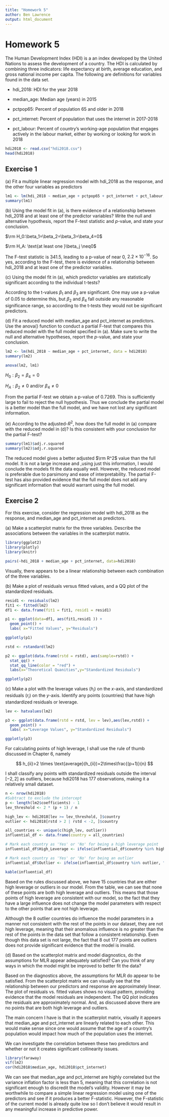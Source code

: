 ```yaml
---
title: "Homework 5"
author: Ben Lawrence
output: html_document
---
```


# Homework 5

The Human Development Index (HDI) is a an index developed by the United Nations to assess the development of a country. The HDI is calculated by combining three indicators: life expectancy at birth, average education, and gross national income per capita. The following are definitions for variables found in the data set.

-   $\text{hdi_2018:}$ HDI for the year 2018

-   $\text{median_age:}$ Median age (years) in 2015

-   $\text{pctpop65:}$ Percent of population 65 and older in 2018

-   $\text{pct_internet:}$ Percent of population that uses the internet in 2017-2018

-   $\text{pct_labour:}$ Percent of country's working-age population that engages actively in the labour market, either by working or looking for work in 2018

```r
hdi2018 <- read.csv("hdi2018.csv")
head(hdi2018)
```

## Exercise 1

\(a\) Fit a multiple linear regression model with $\text{hdi_2018}$ as the response, and the other four variables as predictors

```r
lm1 <- lm(hdi_2018 ~ median_age + pctpop65 + pct_internet + pct_labour, data=hdi2018)
summary(lm1)
```

\(b\) Using the model fit in (a), is there evidence of a relationship between $\text{hdi_2018}$ and at least one of the predictor variables? Write the null and alternative hypothesis, report the F-test statistic and $p$-value, and state your conclusion.

$\rm H_0:\beta_1=\beta_2=\beta_3=\beta_4=0$

$\rm H_A: \text{at least one }\beta_j \neq0$

The F-test statistic is 341.5, leading to a p-value of near 0, $2.2\times10^{-16}$. So yes, according to the F-test, there is evidence of a relationship between $\text{hdi_2018}$ and at least one of the predictor variables.

\(c\) Using the model fit in (a), which predictor variables are statistically significant according to the individual t-tests?

According to the t-values $\beta_1$ and $\beta_3$ are significant. One may use a p-value of 0.05 to determine this, but $\beta_2$ and $\beta_4$ fall outside any reasonable significance range, so according to the t-tests they would not be significant predictors.

\(d\) Fit a reduced model with $\text{median_age}$ and $\text{pct_internet}$ as predictors. Use the $\text{anova()}$ function to conduct a partial F-test that compares this reduced model with the full model specified in (a). Make sure to write the null and alternative hypotheses, report the $p$-value, and state your conclusion.

```r
lm2 <- lm(hdi_2018 ~ median_age + pct_internet, data = hdi2018)
summary(lm2)
```

```r
anova(lm2, lm1)
```

$H_0: \beta_2=\beta_4=0$

$H_A: \beta_2 \neq0 \text{ and/or }\beta_4 \neq0$

From the partial F-test we obtain a p-value of 0.7269. This is sufficiently large to fail to reject the null hypothesis. Thus we conclude the partial model is a better model than the full model, and we have not lost any significant information.

\(e\) According to the adjusted-$R^2$, how does the full model in (a) compare with the reduced model in (d)? Is this consistent with your conclusion for the partial F-test?

```r
summary(lm1)$adj.r.squared
summary(lm2)$adj.r.squared
```

The reduced model gives a better adjusted $\rm R^2$ value than the full model. It is not a large increase and ,using just this information, I would conclude the models fit the data equally well. However, the reduced model is preferable due to parsimony and ease of interpretability. The partial F-test has also provided evidence that the full model does not add any significant information that would warrant using the full model.

## Exercise 2

For this exercise, consider the regression model with $\text{hdi_2018}$ as the response, and $\text{median_age}$ and $\text{pct_internet}$ as predictors.

\(a\) Make a scatterplot matrix for the three variables. Describe the associations between the variables in the scatterplot matrix.

```r
library(ggplot2)
library(plotly)
library(knitr)
```

```r
pairs(~hdi_2018 + median_age + pct_internet, data=hdi2018)
```

Visually, there appears to be a linear relationship between each combination of the three variables.

\(b\) Make a plot of residuals versus fitted values, and a QQ plot of the standardized residuals.

```r
resid1 <- residuals(lm2)
fit1 <- fitted(lm2)
df1 <- data.frame(fit1 = fit1, resid1 = resid1)

p1 <- ggplot(data=df1, aes(fit1,resid1 )) +
  geom_point() +
  labs( x="Fitted Values", y="Residuals")

ggplotly(p1)
```

```r
rstd <- rstandard(lm2)

p2 <- ggplot(data.frame(rstd = rstd), aes(sample=rstd)) +
  stat_qq() +
  stat_qq_line(color = "red") +
  labs(x="Theoretical Quanities",y="Standardized Residuals")

ggplotly(p2)
```

\(c\) Make a plot with the leverage values $(h_i)$ on the $x$-axis, and standardized residuals $(r_i)$ on the $y$-axis. Identify any points (countries) that have high standardized residuals or leverage.

```r
lev <- hatvalues(lm2)

p3 <- ggplot(data.frame(rstd = rstd, lev = lev),aes(lev,rstd)) +
  geom_point() +
  labs( x="Leverage Values", y="Standardized Residuals")

ggplotly(p3)
```

For calculating points of high leverage, I shall use the rule of thumb discussed in Chapter 6, namely

$$
h_{ii}>2 \times \text{average}(h_{ii})=2\times\frac{(p+1)}{n}
$$

I shall classify any points with standardized residuals outside the interval $[-2,2]$ as outliers, because hdi2018 has 177 observations, making it a relatively small dataset.

```r
n <- nrow(hdi2018)
#Subtract to exclude the intercept
p <- length(lm2$coefficients) - 1
lev_threshold <- 2 * (p + 1) / n

high_lev <- hdi2018[lev >= lev_threshold, ]$country
outlier <- hdi2018[rstd > 2 | rstd < -2, ]$country

all_countries <- unique(c(high_lev, outlier))
influential_df <- data.frame(country = all_countries)

# Mark each country as 'Yes' or 'No' for being a high leverage point
influential_df$High_Leverage <- ifelse(influential_df$country %in% high_lev, "Yes", "No")

# Mark each country as 'Yes' or 'No' for being an outlier
influential_df$Outlier <- ifelse(influential_df$country %in% outlier, "Yes", "No")

kable(influential_df)

```

Based on the rules discussed above, we have 15 countries that are either high leverage or outliers in our model. From the table, we can see that none of these points are both high leverage and outliers. This means that those points of high leverage are consistent with our model, so the fact that they have a large influence does not change the model parameters with respect to the other points that are not high leverage.

Although the 8 outlier countries do influence the model parameters in a manner not consistent with the rest of the points in our dataset, they are not high leverage, meaning that their anomalous influence is no greater than the rest of the points in the data set that follow a consistent relationship. Even though this data set is not large, the fact that 8 out 177 points are outliers does not provide significant evidence that the model is invalid.

\(d\) Based on the scatterplot matrix and model diagnostics, do the assumptions for MLR appear adequately satisfied? Can you think of any ways in which the model might be improved to better fit the data?

Based on the diagnostics above, the assumptions for MLR do appear to be satisfied. From the scatterplot matrix we can visually see that the relationship between our predictors and response are approximately linear. The plot of residuals vs. fitted values shows no visual pattern, providing evidence that the model residuals are independent. The QQ plot indicates the residuals are approximately normal. And, as discussed above there are no points that are both high leverage and outliers.

The main concern I have is that in the scatterplot matrix, visually it appears that median_age and pct_internet are linearly related to each other. This would make sense since one would assume that the age of a country's population would impact how much of the population uses the internet.

We can investigate the correlation between these two predictors and whether or not it creates significant collinearity issues.

```r
library(faraway)
vif(lm2)
cor(hdi2018$median_age, hdi2018$pct_internet)
```

We can see that median_age and pct_internet are highly correlated but the variance inflation factor is less than 5, meaning that this correlation is not significant enough to discredit the model's validity. However it may be worthwhile to compare a simple linear regression model using one of the predictors and see if it produces a better F-statistic. However, the F-statistic of the current model is already quite low so I don't believe it would result in any meaningful increase in predictive power.
